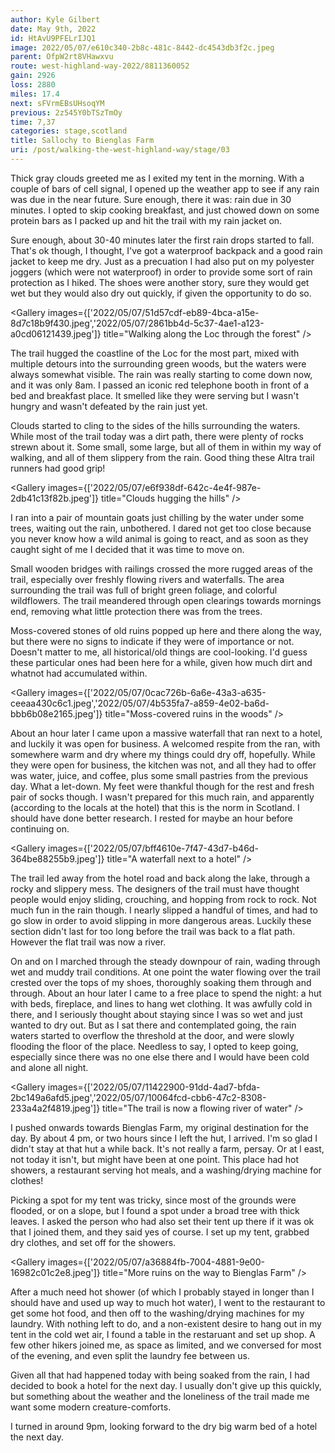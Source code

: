 ```yaml
---
author: Kyle Gilbert
date: May 9th, 2022
id: HtAvU9PFELrIJQ1
image: 2022/05/07/e610c340-2b8c-481c-8442-dc4543db3f2c.jpeg
parent: OfpW2rt8VHawxvu
route: west-highland-way-2022/8811360052
gain: 2926
loss: 2880
miles: 17.4
next: sFVrmEBsUHsoqYM
previous: 2z545Y0bTSzTmOy
time: 7,37
categories: stage,scotland
title: Sallochy to Bienglas Farm
uri: /post/walking-the-west-highland-way/stage/03
---
```


<Stats />

<Route />

Thick gray clouds greeted me as I exited my tent in the morning. With a couple of
bars of cell signal, I opened up the weather app to see if any rain was due in
the near future. Sure enough, there it was: rain due in 30 minutes. I opted to
skip cooking breakfast, and just chowed down on some protein bars as I packed
up and hit the trail with my rain jacket on.

Sure enough, about 30-40 minutes later the first rain drops started to fall.
That's ok though, I thought, I've got a waterproof backpack and a good rain
jacket to keep me dry. Just as a precuation I had also put on my polyester
joggers (which were not waterproof) in order to provide some sort of rain
protection as I hiked. The shoes were another story, sure they would get wet but
they would also dry out quickly, if given the opportunity to do so.

<Gallery images={['2022/05/07/51d57cdf-eb89-4bca-a15e-8d7c18b9f430.jpeg','2022/05/07/2861bb4d-5c37-4ae1-a123-a0cd06121439.jpeg']} title="Walking along the Loc through the forest" />

The trail hugged the coastline of the Loc for the most part, mixed with multiple
detours into the surrounding green woods, but the waters were always somewhat
visible. The rain was really starting to come down now, and it was only 8am. I
passed an iconic red telephone booth in front of a bed and breakfast place. It
smelled like they were serving but I wasn't hungry and wasn't defeated by
the rain just yet.

Clouds started to cling to the sides of the hills surrounding the waters. While
most of the trail today was a dirt path, there were plenty of rocks strewn about
it. Some small, some large, but all of them in within my way of walking, and
all of them slippery from the rain. Good thing these Altra trail runners had
good grip!

<Gallery images={['2022/05/07/e6f938df-642c-4e4f-987e-2db41c13f82b.jpeg']} title="Clouds hugging the hills" />

I ran into a pair of mountain goats just chilling by the water under some trees,
waiting out the rain, unbothered. I dared not get too close because you never
know how a wild animal is going to react, and as soon as they caught sight of me
I decided that it was time to move on.

Small wooden bridges with railings crossed the more rugged areas of the trail,
especially over freshly flowing rivers and waterfalls. The area surrounding the
trail was full of bright green foliage, and colorful wildflowers. The trail
meandered through open clearings towards mornings end, removing what little
protection there was from the trees.

Moss-covered stones of old ruins popped up here and there along the way, but
there were no signs to indicate if they were of importance or not. Doesn't
matter to me, all historical/old things are cool-looking. I'd guess these
particular ones had been here for a while, given how much dirt and whatnot had
accumulated within.

<Gallery images={['2022/05/07/0cac726b-6a6e-43a3-a635-ceeaa430c6c1.jpeg','2022/05/07/4b535fa7-a859-4e02-ba6d-bbb6b08e2165.jpeg']} title="Moss-covered ruins in the woods" />

About an hour later I came upon a massive waterfall that ran next to a hotel,
and luckily it was open for business. A welcomed respite from the ran, with
somewhere warm and dry where my things could dry off, hopefully. While they
were open for business, the kitchen was not, and all they had to offer was
water, juice, and coffee, plus some small pastries from the previous day. What
a let-down. My feet were thankful though for the rest and fresh pair of socks
though. I wasn't prepared for this much rain, and apparently (according to the
locals at the hotel) that this is the norm in Scotland. I should have done
better research. I rested for maybe an hour before continuing on.

<Gallery images={['2022/05/07/bff4610e-7f47-43d7-b46d-364be88255b9.jpeg']} title="A waterfall next to a hotel" />

The trail led away from the hotel road and back along the lake, through a
rocky and slippery mess. The designers of the trail must have thought people
would enjoy sliding, crouching, and hopping from rock to rock. Not much fun in
the rain though. I nearly slipped a handful of times, and had to go slow in
order to avoid slipping in more dangerous areas. Luckily these section didn't
last for too long before the trail was back to a flat path. However the flat
trail was now a river.

On and on I marched through the steady downpour of rain, wading through wet
and muddy trail conditions. At one point the water flowing over the trail
crested over the tops of my shoes, thoroughly soaking them through and through.
About an hour later I came to a free place to spend the night: a hut with beds,
fireplace, and lines to hang wet clothing. It was awfully cold in there, and I
seriously thought about staying since I was so wet and just wanted to dry out.
But as I sat there and contemplated going, the rain waters started to overflow
the threshold at the door, and were slowly flooding the floor of the place.
Needless to say, I opted to keep going, especially since there was no one else
there and I would have been cold and alone all night.

<Gallery images={['2022/05/07/11422900-91dd-4ad7-bfda-2bc149a6afd5.jpeg','2022/05/07/10064fcd-cbb6-47c2-8308-233a4a2f4819.jpeg']} title="The trail is now a flowing river of water" />

I pushed onwards towards Bienglas Farm, my original destination for the day.
By about 4 pm, or two hours since I left the hut, I arrived. I'm so glad I
didn't stay at that hut a while back. It's not really a farm, persay. Or at l
east, not today it isn't, but might have been at one point. This place had hot
showers, a restaurant serving hot meals, and a washing/drying machine for clothes!

Picking a spot for my tent was tricky, since most of the grounds were flooded,
or on a slope, but I found a spot under a broad tree with thick leaves. I asked
the person who had also set their tent up there if it was ok that I joined them,
and they said yes of course. I set up my tent, grabbed dry clothes,
and set off for the showers.

<Gallery images={['2022/05/07/a36884fb-7004-4881-9e00-16982c01c2e8.jpeg']} title="More ruins on the way to Bienglas Farm" />

After a much need hot shower (of which I probably stayed in longer than I should
have and used up way to much hot water), I went to the restaurant to get some
hot food, and then off to the washing/drying machines for my laundry. With
nothing left to do, and a non-existent desire to hang out in my tent in the
cold wet air, I found a table in the restaruant and set up shop. A few other
hikers joined me, as space as limited, and we conversed for most of the
evening, and even split the laundry fee between us.

Given all that had happened today with being soaked from the rain, I had decided
to book a hotel for the next day. I usually don't give up this quickly, but
something about the weather and the loneliness of the trail made me want some
modern creature-comforts.

I turned in around 9pm, looking forward to the dry big warm bed of a hotel the
next day.

